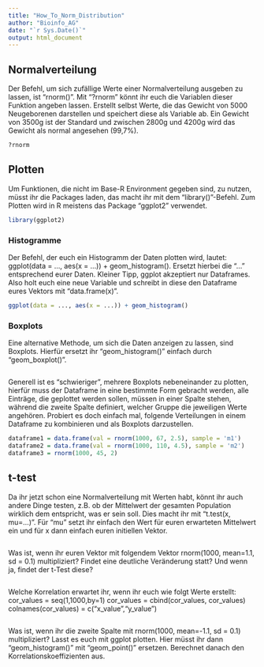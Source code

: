 ```yaml
---
title: "How_To_Norm_Distribution"
author: "Bioinfo_AG"
date: "`r Sys.Date()`"
output: html_document
---
```


## Normalverteilung

Der Befehl, um sich zufällige Werte einer Normalverteilung ausgeben zu lassen, ist "rnorm()". Mit "?rnorm" könnt ihr euch die Variablen dieser Funktion angeben lassen. Erstellt selbst Werte, die das Gewicht von 5000 Neugeborenen darstellen und speichert diese als Variable ab. Ein Gewicht von 3500g ist der Standard und zwischen 2800g und 4200g wird das Gewicht als normal angesehen (99,7%). 

```r
?rnorm
```

## Plotten

Um Funktionen, die nicht im Base-R Environment gegeben sind, zu nutzen, müsst ihr die Packages laden, das macht ihr mit dem "library()"-Befehl.
Zum Plotten wird in R meistens das Package "ggplot2" verwendet.
```r
library(ggplot2)
```

### Histogramme

Der Befehl, der euch ein Histogramm der Daten plotten wird, lautet:
ggplot(data = ..., aes(x = ...)) + geom_histogram(). Ersetzt hierbei die "..." entsprechend eurer Daten. Kleiner Tipp, ggplot akzeptiert nur Dataframes. Also holt euch eine neue Variable und schreibt in diese den Dataframe eures Vektors mit "data.frame(x)".

```r
ggplot(data = ..., aes(x = ...)) + geom_histogram()
```

### Boxplots

Eine alternative Methode, um sich die Daten anzeigen zu lassen, sind Boxplots. Hierfür ersetzt ihr "geom_histogram()" einfach durch "geom_boxplot()". 

```r

```


Generell ist es "schwieriger", mehrere Boxplots nebeneinander zu plotten, hierfür muss der Dataframe in eine bestimmte Form gebracht werden, alle Einträge, die geplottet werden sollen, müssen in einer Spalte stehen, während die zweite Spalte definiert, welcher Gruppe die jeweiligen Werte angehören. Probiert es doch einfach mal, folgende Verteilungen in einem Dataframe zu kombinieren und als Boxplots darzustellen.

```r
dataframe1 = data.frame(val = rnorm(1000, 67, 2.5), sample = 'm1')
dataframe2 = data.frame(val = rnorm(1000, 110, 4.5), sample = 'm2')
dataframe3 = rnorm(1000, 45, 2)
```


## t-test

Da ihr jetzt schon eine Normalverteilung mit Werten habt, könnt ihr auch andere Dinge testen, z.B. ob der Mittelwert der gesamten Population wirklich dem entspricht, was er sein soll. Dies macht ihr mit "t.test(x, mu=...)". Für "mu" setzt ihr einfach den Wert für euren erwarteten Mittelwert ein und für x dann einfach euren initiellen Vektor.

```r

```

Was ist, wenn ihr euren Vektor mit folgendem Vektor rnorm(1000, mean=1.1, sd = 0.1) multipliziert? Findet eine deutliche Veränderung statt? Und wenn ja, findet der t-Test diese?

```r

```

Welche Korrelation erwartet ihr, wenn ihr euch wie folgt Werte erstellt:
cor_values = seq(1,1000,by=1)
cor_values = cbind(cor_values, cor_values)
colnames(cor_values) = c("x_value","y_value")

```r

```

Was ist, wenn ihr die zweite Spalte mit rnorm(1000, mean=-1.1, sd = 0.1) multipliziert? Lasst es euch mit ggplot plotten. Hier müsst ihr dann "geom_histogram()" mit "geom_point()" ersetzen. Berechnet danach den Korrelationskoeffizienten aus.

```r

```

